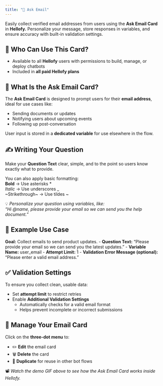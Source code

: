 ```yaml
---
title: "📧 Ask Email"
---
```


Easily collect verified email addresses from users using the **Ask Email Card** in **Hellofy.** Personalize your message, store responses in variables, and ensure accuracy with built-in validation settings.

## 👥 Who Can Use This Card?

- Available to all **Hellofy** users with permissions to build, manage, or deploy chatbots
- Included in **all paid Hellofy plans**

## 📩 What Is the Ask Email Card?

The **Ask Email Card** is designed to prompt users for their **email address**, ideal for use cases like:
- Sending documents or updates
- Notifying users about upcoming events
- Following up post-conversation

<DefaultVector />

User input is stored in a **dedicated variable** for use elsewhere in the flow.

## ✍️ Writing Your Question

Make your **Question Text** clear, simple, and to the point so users know exactly what to provide.

You can also apply basic formatting:\
**Bold** → Use asterisks *\
_Italic_ → Use underscores _\
~Strikethrough~ → Use tildes ~

<DefaultVector />

💡 _Personalize your question using variables, like:\
“Hi @name, please provide your email so we can send you the help document.”_

## 🧠 Example Use Case

**Goal:** Collect emails to send product updates.
    - **Question Text:** “Please provide your email so we can send you the latest updates.”
    - **Variable Name:** user_email
    - **Attempt Limit:** 1
    - **Validation Error Message (optional):** “Please enter a valid email address.”

<DefaultVector />

## ✅ Validation Settings

To ensure you collect clean, usable data:
- Set **attempt limit** to restrict retries
- Enable **Additional Validation Settings**
    - Automatically checks for a valid email format
    - Helps prevent incomplete or incorrect submissions

## 🔁 Manage Your Email Card

Click on the **three-dot menu** to:
- ✏️ **Edit** the email card
- 🗑️ **Delete** the card
- 📄 **Duplicate** for reuse in other bot flows

<DefaultVector />

📽️ _Watch the demo GIF above to see how the Ask Email Card works inside Hellofy._

